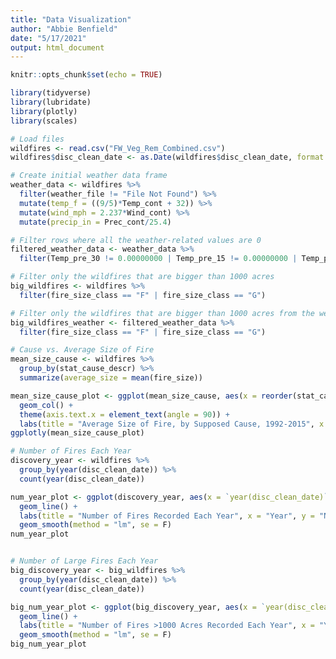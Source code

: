 ```yaml
---
title: "Data Visualization"
author: "Abbie Benfield"
date: "5/17/2021"
output: html_document
---
```


```r
knitr::opts_chunk$set(echo = TRUE)

library(tidyverse)
library(lubridate)
library(plotly)
library(scales)
```

```r
# Load files
wildfires <- read.csv("FW_Veg_Rem_Combined.csv")
wildfires$disc_clean_date <- as.Date(wildfires$disc_clean_date, format = "%m/%d/%Y")
```

```r
# Create initial weather data frame
weather_data <- wildfires %>% 
  filter(weather_file != "File Not Found") %>% 
  mutate(temp_f = ((9/5)*Temp_cont + 32)) %>% 
  mutate(wind_mph = 2.237*Wind_cont) %>% 
  mutate(precip_in = Prec_cont/25.4)

# Filter rows where all the weather-related values are 0
filtered_weather_data <- weather_data %>% 
  filter(Temp_pre_30 != 0.00000000 | Temp_pre_15 != 0.00000000 | Temp_pre_7 != 0.00000000 | Temp_cont != 0.00000000 | Wind_pre_30 != 0.00000000 | Wind_pre_15 != 0.00000000 | Wind_pre_7 != 0.00000000 | Wind_cont != 0.00000000 | Hum_pre_30 != 0.00000000 | Hum_pre_15 != 0.00000000 | Hum_pre_7 != 0.00000000 | Hum_cont != 0.00000000 | Prec_pre_30 != 0.00000000 | Prec_pre_15 != 0.00000000 | Prec_pre_7 != 0.00000000 | Prec_cont != 0.00000000) 

# Filter only the wildfires that are bigger than 1000 acres
big_wildfires <- wildfires %>% 
  filter(fire_size_class == "F" | fire_size_class == "G")

# Filter only the wildfires that are bigger than 1000 acres from the weather data
big_wildfires_weather <- filtered_weather_data %>% 
  filter(fire_size_class == "F" | fire_size_class == "G")
```

```r
# Cause vs. Average Size of Fire
mean_size_cause <- wildfires %>% 
  group_by(stat_cause_descr) %>% 
  summarize(average_size = mean(fire_size))

mean_size_cause_plot <- ggplot(mean_size_cause, aes(x = reorder(stat_cause_descr, -average_size), y = average_size)) +
  geom_col() +
  theme(axis.text.x = element_text(angle = 90)) +
  labs(title = "Average Size of Fire, by Supposed Cause, 1992-2015", x = "Supposed Cause of Fire", y = "Average Size of Fire (in Acres)")
ggplotly(mean_size_cause_plot)
```


```r
# Number of Fires Each Year
discovery_year <- wildfires %>% 
  group_by(year(disc_clean_date)) %>% 
  count(year(disc_clean_date))

num_year_plot <- ggplot(discovery_year, aes(x = `year(disc_clean_date)`, y = n)) +
  geom_line() +
  labs(title = "Number of Fires Recorded Each Year", x = "Year", y = "Number of Fires") +
  geom_smooth(method = "lm", se = F)
num_year_plot


# Number of Large Fires Each Year
big_discovery_year <- big_wildfires %>% 
  group_by(year(disc_clean_date)) %>% 
  count(year(disc_clean_date))

big_num_year_plot <- ggplot(big_discovery_year, aes(x = `year(disc_clean_date)`, y = n)) +
  geom_line() +
  labs(title = "Number of Fires >1000 Acres Recorded Each Year", x = "Year", y = "Number of Fires") +
  geom_smooth(method = "lm", se = F)
big_num_year_plot
```

